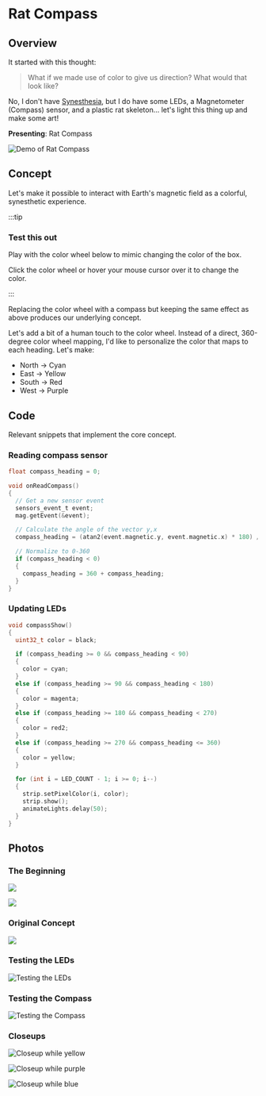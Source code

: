 
# Rat Compass

## Overview

It started with this thought:

> What if we made use of color to give us direction?
> What would that look like?

No, I don't have [Synesthesia](https://en.wikipedia.org/wiki/Synesthesia), but I do have some LEDs, a Magnetometer (Compass) sensor, and a plastic rat skeleton... let's light this thing up and make some art!

**Presenting**: Rat Compass

![Demo of Rat Compass](../_img/rat_compass.gif)

## Concept

Let's make it possible to interact with Earth's magnetic field as a colorful, synesthetic experience.

:::tip

### Test this out

Play with the color wheel below to mimic changing the color of the box.

Click the color wheel or hover your mouse cursor over it to change the color.

:::

<ColorWheel />

Replacing the color wheel with a compass but keeping the same effect as above produces our underlying concept.

<ColorWheel isCompass />

Let's add a bit of a human touch to the color wheel. Instead of a direct, 360-degree color wheel mapping, I'd like to personalize the color that maps to each heading. Let's make:

- North -> Cyan
- East -> Yellow
- South -> Red
- West -> Purple

<ColorWheel personalized />

## Code

Relevant snippets that implement the core concept.

### Reading compass sensor

```c
float compass_heading = 0;

void onReadCompass()
{
  // Get a new sensor event
  sensors_event_t event;
  mag.getEvent(&event);

  // Calculate the angle of the vector y,x
  compass_heading = (atan2(event.magnetic.y, event.magnetic.x) * 180) / Pi;

  // Normalize to 0-360
  if (compass_heading < 0)
  {
    compass_heading = 360 + compass_heading;
  }
}
```

### Updating LEDs

```c
void compassShow()
{
  uint32_t color = black;

  if (compass_heading >= 0 && compass_heading < 90)
  {
    color = cyan;
  }
  else if (compass_heading >= 90 && compass_heading < 180)
  {
    color = magenta;
  }
  else if (compass_heading >= 180 && compass_heading < 270)
  {
    color = red2;
  }
  else if (compass_heading >= 270 && compass_heading <= 360)
  {
    color = yellow;
  }

  for (int i = LED_COUNT - 1; i >= 0; i--)
  {
    strip.setPixelColor(i, color);
    strip.show();
    animateLights.delay(50);
  }
}
```

## Photos

### The Beginning

![](../_img/rat_compass_v1_start.JPG)

![](../_img/rat_compass_v1_start_2.JPG)

### Original Concept

![](../_img/rat_compass_v1_concept.JPG)

### Testing the LEDs

![Testing the LEDs](../_img/rat_compass_v1_led_test.gif)

### Testing the Compass

![Testing the Compass](../_img/rat_compass_v1_test.gif)

### Closeups

![Closeup while yellow](../_img/rat_compass_v1_closeup_yellow.JPG)

![Closeup while purple](../_img/rat_compass_v1_closeup_purple.JPG)

![Closeup while blue](../_img/rat_compass_v1_closeup_blue.JPG)